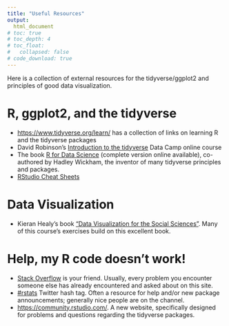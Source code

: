 ```yaml
---
title: "Useful Resources"
output: 
  html_document
# toc: true
# toc_depth: 4
# toc_float: 
#   collapsed: false
# code_download: true
---
```

  
Here is a collection of external resources for the tidyverse/ggplot2 and principles of good data visualization. 

# R, ggplot2, and the tidyverse

- [https://www.tidyverse.org/learn/](https://www.tidyverse.org/learn/) has a collection of links on learning R and the tidyverse packages
- David Robinson's [Introduction to the tidyverse](https://www.datacamp.com/courses/introduction-to-the-tidyverse) Data Camp online course
- The book [R for Data Science](http://r4ds.had.co.nz/) (complete version online available), co-authored by Hadley Wickham, the inventor of many tidyverse principles and packages. 
- [RStudio Cheat Sheets](https://www.rstudio.com/resources/cheatsheets/)

# Data Visualization
- Kieran Healy's book ["Data Visualization for the Social Sciences"](http://socviz.co/). Many of this course's exercises build on this excellent book. 

# Help, my R code doesn't work!
- [Stack Overflow](https://stackoverflow.com/questions/tagged/r) is your friend. Usually, every problem you encounter someone else has already encountered and asked about on this site. 
- [#rstats](https://twitter.com/search?q=rstats) Twitter hash tag. Often a resource for help and/or new package announcements; generally nice people are on the channel. 
- [https://community.rstudio.com/](https://community.rstudio.com/). A new website, specifically designed for problems and questions regarding the tidyverse packages.